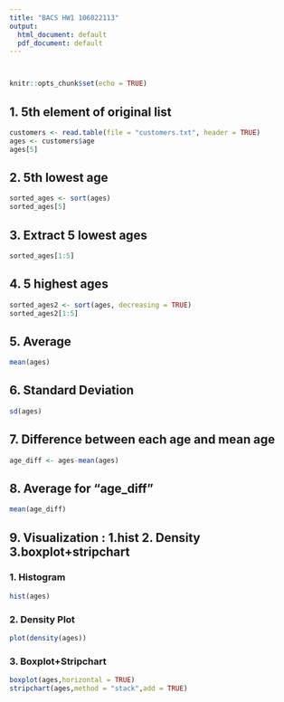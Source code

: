 ```yaml
---
title: "BACS HW1 106022113"
output:
  html_document: default
  pdf_document: default
---
```


```r
```


```r
```


```r
knitr::opts_chunk$set(echo = TRUE)
```

## 1. 5th element of original list
```r
customers <- read.table(file = "customers.txt", header = TRUE)
ages <- customers$age
ages[5]
```
## 2. 5th lowest age
```r
sorted_ages <- sort(ages)
sorted_ages[5]
```
## 3. Extract 5 lowest ages
```r
sorted_ages[1:5]
```
## 4. 5 highest ages
```r
sorted_ages2 <- sort(ages, decreasing = TRUE)
sorted_ages2[1:5]
```
## 5. Average
```r
mean(ages)
```
## 6. Standard Deviation
```r
sd(ages)
```
## 7. Difference between each age and mean age
```r
age_diff <- ages-mean(ages)
```
## 8. Average for “age_diff”
```r
mean(age_diff)
```
## 9. Visualization : 1.hist 2. Density 3.boxplot+stripchart
### 1. Histogram
```r
hist(ages)
```

### 2. Density Plot
```r
plot(density(ages))
```

### 3. Boxplot+Stripchart
```r
boxplot(ages,horizontal = TRUE)
stripchart(ages,method = "stack",add = TRUE)
```
